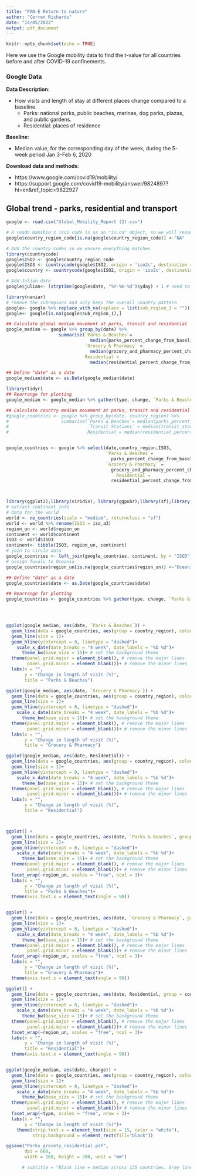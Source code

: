 ```yaml
---
title: "PAN-E Return to nature"
author: "Cerren Richards"
date: "14/05/2022"
output: pdf_document
---
```


```r
knitr::opts_chunk$set(echo = TRUE)
```

Here we use the Google mobility data to find the t-value for all countries before and after COVID-19 confinements.

### Google Data

**Data Description**:

* How visits and length of stay at different places change compared to a baseline.
    - Parks: national parks, public beaches, marinas, dog parks, plazas, and public gardens.
    - Residential: places of residence
    
**Baseline**:

* Median value, for the corresponding day of the week, during the 5- week period Jan 3–Feb 6, 2020

**Download data and methods**:

* https://www.google.com/covid19/mobility/
* https://support.google.com/covid19-mobility/answer/9824897?hl=en&ref_topic=9822927


## Global trend - parks, residential and transport

```r
google <- read.csv("Global_Mobility_Report (2).csv")

# R reads Namibia's iso2 code is as an "is.na" object, so we will rename it to NA
google$country_region_code[is.na(google$country_region_code)] <-"NA"

# Add the country codes so we ensure everything matches 
library(countrycode)
google$ISO2 <- google$country_region_code
google$ISO3 <- countrycode(google$ISO2, origin = 'iso2c', destination = 'iso3c')
google$country <- countrycode(google$ISO2, origin = 'iso2c', destination = 'country.name')

# Add Julian date
google$julian<- (strptime(google$date, "%Y-%m-%d")$yday) + 1 # need to add 1 day because 2020 is a leap year

library(naniar)
# remove the subregions and only keep the overall country pattern
google<- google %>% replace_with_na(replace = list(sub_region_1 = ""))
google<- google[is.na(google$sub_region_1),]

## Calculate global median movement at parks, transit and residential
google_median <- google %>% group_by(date) %>% 
                    summarise(`Parks & Beaches`= 
                                median(parks_percent_change_from_baseline, na.rm = TRUE),
                              `Grocery & Pharmacy` = 
                                median(grocery_and_pharmacy_percent_change_from_baseline, na.rm = TRUE),
                              Residential = 
                                median(residential_percent_change_from_baseline, na.rm = TRUE))

## Define "date" as a date 
google_median$date <- as.Date(google_median$date)

library(tidyr)
## Rearrange for plotting
google_median <- google_median %>% gather(type, change, `Parks & Beaches`:Residential)

## Calculate country median movement at parks, transit and residential
#google_countries <- google %>% group_by(date, country_region) %>% 
#                    summarise(`Parks & Beaches`= median(parks_percent_change_from_baseline, na.rm = TRUE),
#                              `Transit Stations` = median(transit_stations_percent_change_from_baseline, na.rm = TRUE),
#                              Residential = median(residential_percent_change_from_baseline, na.rm = TRUE))


google_countries <- google %>% select(date,country_region,ISO3, 
                                      `Parks & Beaches`= 
                                        parks_percent_change_from_baseline,
                                      `Grocery & Pharmacy` = 
                                        grocery_and_pharmacy_percent_change_from_baseline,
                                          Residential = 
                                        residential_percent_change_from_baseline) 



library(ggplot2);library(viridis); library(ggpubr);library(sf);library("rnaturalearth"); library("rnaturalearthdata")
# extract continent info
# data for the world
world <- ne_countries(scale = "medium", returnclass = "sf")
world <- world %>% rename(ISO3 = iso_a3) 
region_un <- world$region_un
continent <- world$continent
ISO3 <- world$ISO3
continent<- tibble(ISO3, region_un, continent)
# join to circle data
google_countries <- left_join(google_countries, continent, by = "ISO3")
# assign Tuvalu to Oceania
google_countries$region_un[is.na(google_countries$region_un)] <-"Oceania"

## Define "date" as a date 
google_countries$date <- as.Date(google_countries$date)

## Rearrange for plotting
google_countries <- google_countries %>% gather(type, change, `Parks & Beaches`:Residential)



  
ggplot(google_median, aes(date, `Parks & Beaches`)) +
  geom_line(data = google_countries, aes(group = country_region), colour = alpha("grey", 0.5))+
  geom_line(size = 1)+
  geom_hline(yintercept = 0, linetype = "dashed")+
    scale_x_date(date_breaks = "4 week", date_labels = "%b %d")+
      theme_bw(base_size = 15)+ # set the background theme                                              
  theme(panel.grid.major = element_blank(), # remove the major lines
        panel.grid.minor = element_blank())+ # remove the minor lines
  labs(x = "", 
       y = "Change in length of visit (%)",
       title = "Parks & Beaches")

ggplot(google_median, aes(date, `Grocery & Pharmacy`)) +
  geom_line(data = google_countries, aes(group = country_region), colour = alpha("grey", 0.5))+
  geom_line(size = 1)+
  geom_hline(yintercept = 0, linetype = "dashed")+
    scale_x_date(date_breaks = "4 week", date_labels = "%b %d")+
      theme_bw(base_size = 15)+ # set the background theme                                              
  theme(panel.grid.major = element_blank(), # remove the major lines
        panel.grid.minor = element_blank())+ # remove the minor lines
  labs(x = "", 
       y = "Change in length of visit (%)",
       title = "Grocery & Pharmacy")

ggplot(google_median, aes(date, Residential)) +
  geom_line(data = google_countries, aes(group = country_region), colour = alpha("grey", 0.5))+
  geom_line(size = 1)+
  geom_hline(yintercept = 0, linetype = "dashed")+
    scale_x_date(date_breaks = "4 week", date_labels = "%b %d")+
      theme_bw(base_size = 15)+ # set the background theme                                              
  theme(panel.grid.major = element_blank(), # remove the major lines
        panel.grid.minor = element_blank())+ # remove the minor lines
  labs(x = "", 
       y = "Change in length of visit (%)",
       title = "Residential")



ggplot() +
  geom_line(data = google_countries, aes(date, `Parks & Beaches`, group = country_region), colour = alpha("grey", 0.5))+
  geom_line(size = 1)+
  geom_hline(yintercept = 0, linetype = "dashed")+
    scale_x_date(date_breaks = "4 week", date_labels = "%b %d")+
      theme_bw(base_size = 15)+ # set the background theme                                              
  theme(panel.grid.major = element_blank(), # remove the major lines
        panel.grid.minor = element_blank())+ # remove the minor lines
  facet_wrap(~region_un, scales = "free", ncol = 3)+
  labs(x = "", 
       y = "Change in length of visit (%)",
       title = "Parks & Beaches")+
  theme(axis.text.x = element_text(angle = 90))


ggplot() +
  geom_line(data = google_countries, aes(date, `Grocery & Pharmacy`, group = country_region), colour = alpha("grey", 0.5))+
  geom_line(size = 1)+
  geom_hline(yintercept = 0, linetype = "dashed")+
    scale_x_date(date_breaks = "4 week", date_labels = "%b %d")+
      theme_bw(base_size = 15)+ # set the background theme                                              
  theme(panel.grid.major = element_blank(), # remove the major lines
        panel.grid.minor = element_blank())+ # remove the minor lines
  facet_wrap(~region_un, scales = "free", ncol = 3)+
  labs(x = "", 
       y = "Change in length of visit (%)",
       title = "Grocery & Pharmacy")+
  theme(axis.text.x = element_text(angle = 90))

ggplot() +
  geom_line(data = google_countries, aes(date, Residential, group = country_region), colour = alpha("grey", 0.5))+
  geom_line(size = 1)+
  geom_hline(yintercept = 0, linetype = "dashed")+
    scale_x_date(date_breaks = "4 week", date_labels = "%b %d")+
      theme_bw(base_size = 15)+ # set the background theme                                              
  theme(panel.grid.major = element_blank(), # remove the major lines
        panel.grid.minor = element_blank())+ # remove the minor lines
  facet_wrap(~region_un, scales = "free", ncol = 3)+
  labs(x = "", 
       y = "Change in length of visit (%)",
       title = "Residential")+
  theme(axis.text.x = element_text(angle = 90))


ggplot(google_median, aes(date, change)) +
  geom_line(data = google_countries, aes(group = country_region), colour = alpha("grey", 0.5))+
  geom_line(size = 1)+
  geom_hline(yintercept = 0, linetype = "dashed")+
    scale_x_date(date_breaks = "4 week", date_labels = "%b %d")+
      theme_bw(base_size = 15)+ # set the background theme                                              
  theme(panel.grid.major = element_blank(), # remove the major lines
        panel.grid.minor = element_blank())+ # remove the minor lines
  facet_wrap(~type, scales = "free", nrow = 3)+
  labs(x = "", 
       y = "Change in length of visit (%)")+
    theme(strip.text.x = element_text(size = 15, color = "white"), 
          strip.background = element_rect(fill="black"))

ggsave("Parks_grocety_residential.pdf", 
       dpi = 600, 
       width = 160, height = 200, unit = "mm")

      # subtitle = "Black line = median across 135 countries. Grey lines = countries.")


```



